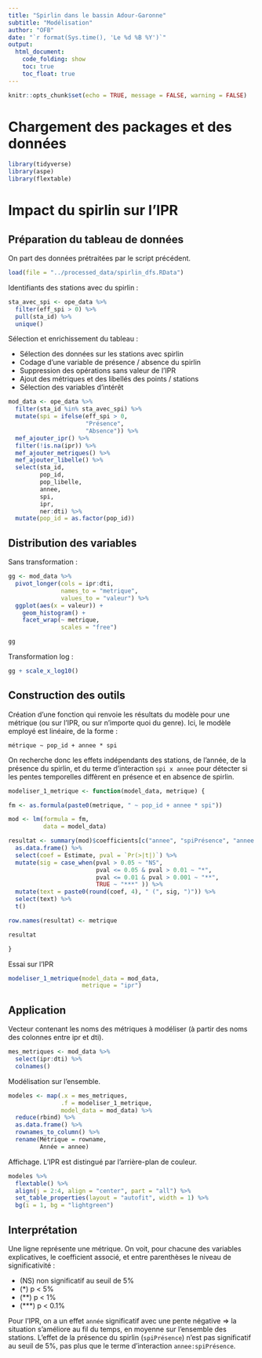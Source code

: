 ```yaml
---
title: "Spirlin dans le bassin Adour-Garonne"
subtitle: "Modélisation"
author: "OFB"
date: "`r format(Sys.time(), 'Le %d %B %Y')`"
output:
  html_document:
    code_folding: show
    toc: true
    toc_float: true
---
```


```r
knitr::opts_chunk$set(echo = TRUE, message = FALSE, warning = FALSE)
```

# Chargement des packages et des données

```r
library(tidyverse)
library(aspe)
library(flextable)
```


# Impact du spirlin sur l'IPR

## Préparation du tableau de données

On part des données prétraitées par le script précédent.

```r
load(file = "../processed_data/spirlin_dfs.RData")
```

Identifiants des stations avec du spirlin :

```r
sta_avec_spi <- ope_data %>% 
  filter(eff_spi > 0) %>% 
  pull(sta_id) %>% 
  unique()
```

Sélection et enrichissement du tableau :

- Sélection des données sur les stations avec spirlin
- Codage d'une variable de présence / absence du spirlin
- Suppression des opérations sans valeur de l'IPR
- Ajout des métriques et des libellés des points / stations
- Sélection des variables d'intérêt


```r
mod_data <- ope_data %>% 
  filter(sta_id %in% sta_avec_spi) %>% 
  mutate(spi = ifelse(eff_spi > 0,
                      "Présence",
                      "Absence")) %>% 
  mef_ajouter_ipr() %>% 
  filter(!is.na(ipr)) %>% 
  mef_ajouter_metriques() %>% 
  mef_ajouter_libelle() %>% 
  select(sta_id,
         pop_id,
         pop_libelle,
         annee,
         spi,
         ipr,
         ner:dti) %>% 
  mutate(pop_id = as.factor(pop_id))
```

## Distribution des variables

Sans transformation :

```r
gg <- mod_data %>% 
  pivot_longer(cols = ipr:dti,
               names_to = "metrique",
               values_to = "valeur") %>% 
  ggplot(aes(x = valeur)) +
    geom_histogram() +
    facet_wrap(~ metrique,
               scales = "free")

gg
```

Transformation log :

```r
gg + scale_x_log10()
```

## Construction des outils


Création d'une fonction qui renvoie les résultats du modèle pour une métrique (ou sur l'IPR, ou sur n'importe quoi du genre). Ici, le modèle employé est linéaire, de la forme :

`métrique ~ pop_id + annee * spi`

On recherche donc les effets indépendants des stations, de l'année, de la présence du spirlin, et du terme d'interaction `spi x annee` pour détecter si les pentes temporelles diffèrent en présence et en absence de spirlin. 
 

```r
modeliser_1_metrique <- function(model_data, metrique) {

fm <- as.formula(paste0(metrique, " ~ pop_id + annee * spi"))

mod <- lm(formula = fm,
          data = model_data)

resultat <- summary(mod)$coefficients[c("annee", "spiPrésence", "annee:spiPrésence"),] %>%
  as.data.frame() %>%
  select(coef = Estimate, pval = `Pr(>|t|)`) %>%
  mutate(sig = case_when(pval > 0.05 ~ "NS",
                         pval <= 0.05 & pval > 0.01 ~ "*",
                         pval <= 0.01 & pval > 0.001 ~ "**",
                         TRUE ~ "***" )) %>%
  mutate(text = paste0(round(coef, 4), " (", sig, ")")) %>%
  select(text) %>%
  t()

row.names(resultat) <- metrique

resultat

}
```

Essai sur l'IPR

```r
modeliser_1_metrique(model_data = mod_data,
                     metrique = "ipr")
```

## Application

Vecteur contenant les noms des métriques à modéliser (à partir des noms des colonnes entre ipr et dti).

```r
mes_metriques <- mod_data %>% 
  select(ipr:dti) %>% 
  colnames()
```

Modélisation sur l'ensemble.

```r
modeles <- map(.x = mes_metriques,
               .f = modeliser_1_metrique,
               model_data = mod_data) %>% 
  reduce(rbind) %>% 
  as.data.frame() %>% 
  rownames_to_column() %>% 
  rename(Métrique = rowname,
         Année = annee)
```

Affichage. L'IPR est distingué par l'arrière-plan de couleur.

```r
modeles %>% 
  flextable() %>% 
  align(j = 2:4, align = "center", part = "all") %>% 
  set_table_properties(layout = "autofit", width = 1) %>% 
  bg(i = 1, bg = "lightgreen")
```

## Interprétation

Une ligne représente une métrique. On voit, pour chacune des variables explicatives, le coefficient associé, et entre parenthèses le niveau de significativité :

- (NS) non significatif au seuil de 5%
- (*) p < 5%
- (**) p < 1%
- (***) p < 0.1%

Pour l'IPR, on a un effet `année` significatif avec une pente négative $\Rightarrow$ la situation s'améliore au fil du temps, en moyenne sur l'ensemble des stations. L'effet de la présence du spirlin (`spiPrésence`) n'est pas significatif au seuil de 5%, pas plus que le terme d'interaction `annee:spiPrésence`.



